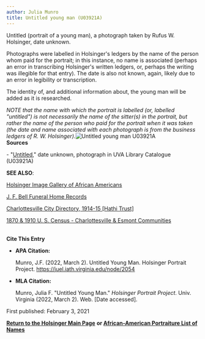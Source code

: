 ```yaml
---
author: Julia Munro
title: Untitled young man (U03921A)
---
```

Untitled (portrait of a young man), a photograph taken by Rufus W. Holsinger, date unknown.

Photographs were labelled in Holsinger's ledgers by the name of the person whom paid for the portrait; in this instance, no name is associated (perhaps an error in transcribing Holsinger's written ledgers, or, perhaps the writing was illegible for that entry). The date is also not known, again, likely due to an error in legibility or transcription.

The identity of, and additional information about, the young man will be added as it is researched.

_NOTE that the name with which the portrait is labelled (or, labelled "untitled") is not necessarily the name of the sitter(s) in the portrait, but rather the name of the person who paid for the portrait when it was taken (the date and name associated with each photograph is from the business ledgers of R. W. Holsinger)._![Untitled young man U03921A](https://iiif.lib.virginia.edu/iiif/uva-lib:1039792/full/778,561/0/default.jpg "Untitled young man U03921A")   
**Sources**

\- "[Untitled](https://v3.lib.virginia.edu/sources/images/items/uva-lib:1039792 "Untitled Man U03921A")," date unknown, photograph in UVA Library Catalogue (U03921A)

**SEE ALSO**:

[Holsinger Image Gallery of African Americans](http://rwholsingerphotos.org/images.php "Holsinger Image Gallery of African Americans")

[J. F. Bell Funeral Home Records](http://www2.vcdh.virginia.edu/afam/raceandplace/perl_scripts/funeral_search.html "J. F. Bell Funeral Home Database")

[Charlottesville City Directory, 1914-15 \[Hathi Trust\]](https://catalog.hathitrust.org/Record/101954103 "Charlottesville City Directory, 1914-15") 

[1870 & 1910 U. S. Census - Charlottesville & Esmont Communities  
](http://www2.vcdh.virginia.edu/afam/raceandplace/census/search_both.html "1870 & 1910 U. S. Census: Charlottesville and Esmont Communities") 

**Cite This Entry**

*   **APA Citation:**
    
    Munro, J.F. (2022, March 2). Untitled Young Man. Holsinger Portrait Project. https://juel.iath.virginia.edu/node/2054
    
*   **MLA Citation:**
    
    Munro, Julia F. "Untitled Young Man." _Holsinger Portrait Project_. Univ. Virginia (2022, March 2). Web. \[Date accessed\].
    

  
First published: February 3, 2021

[**Return to the Holsinger Main Page**](http://juel.iath.virginia.edu/node/980) **or [African-American Portraiture List of Names](http://juel.iath.virginia.edu/node/996)**